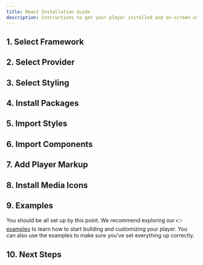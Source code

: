 ```yaml
---
title: React Installation Guide
description: Instructions to get your player installed and on-screen using React.
---
```




## 1. Select Framework

<FrameworkSelection />

## 2. Select Provider

<ProviderSelection />

## 3. Select Styling

<StylingSelection />

## 4. Install Packages

<InstallPackages />

## 5. Import Styles

<ImportStyles />

## 6. Import Components

<ImportComponents client:visible />

## 7. Add Player Markup

<AddPlayerMarkup />

## 8. Install Media Icons

<MediaIconsSetup />

## 9. Examples

You should be all set up by this point. We recommend exploring our 👉 [examples][examples] to
learn how to start building and customizing your player. You can also use the examples to make
sure you've set everything up correctly.

[examples]: https://github.com/vidstack/examples/tree/main/player/react

## 10. Next Steps

<NextSteps />
